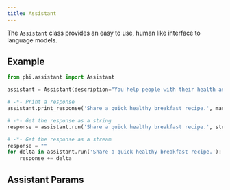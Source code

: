 ```yaml
---
title: Assistant
---
```


The `Assistant` class provides an easy to use, human like interface to language models.

## Example

```python assistant.py
from phi.assistant import Assistant

assistant = Assistant(description="You help people with their health and fitness goals.")

# -*- Print a response
assistant.print_response('Share a quick healthy breakfast recipe.', markdown=True)

# -*- Get the response as a string
response = assistant.run('Share a quick healthy breakfast recipe.', stream=False)

# -*- Get the response as a stream
response = ""
for delta in assistant.run('Share a quick healthy breakfast recipe.'):
    response += delta
```

## Assistant Params

<Snippet file="assistant-reference.mdx" />
